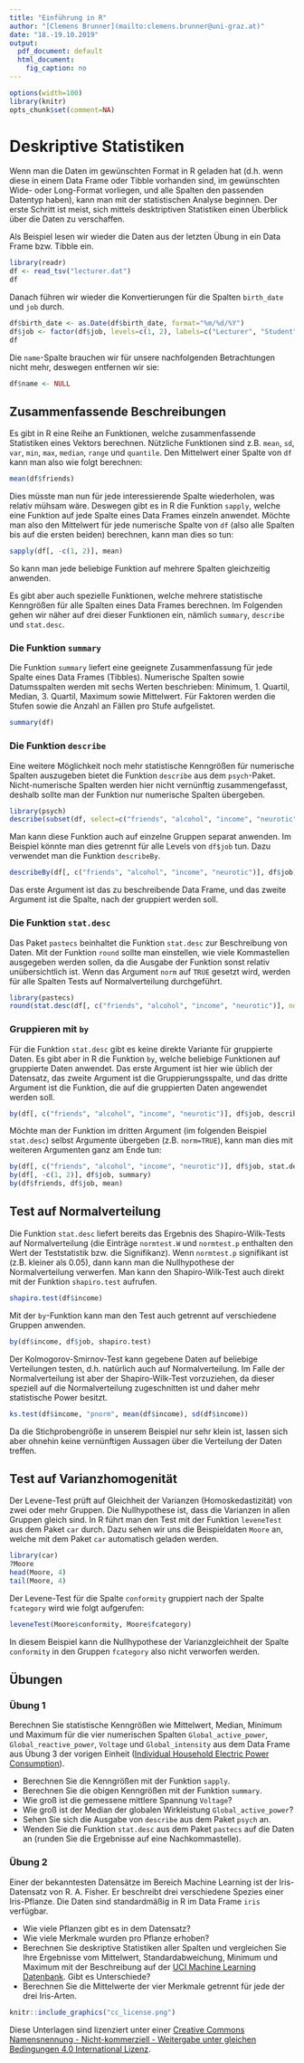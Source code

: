 ```yaml
---
title: "Einführung in R"
author: "[Clemens Brunner](mailto:clemens.brunner@uni-graz.at)"
date: "18.-19.10.2019"
output:
  pdf_document: default
  html_document:
    fig_caption: no
---
```


```r
options(width=100)
library(knitr)
opts_chunk$set(comment=NA)
```

# Deskriptive Statistiken
Wenn man die Daten im gewünschten Format in R geladen hat (d.h. wenn diese in einem Data Frame oder Tibble vorhanden sind, im gewünschten Wide- oder Long-Format vorliegen, und alle Spalten den passenden Datentyp haben), kann man mit der statistischen Analyse beginnen. Der erste Schritt ist meist, sich mittels desktriptiven Statistiken einen Überblick über die Daten zu verschaffen.

Als Beispiel lesen wir wieder die Daten aus der letzten Übung in ein Data Frame bzw. Tibble ein.

```r
library(readr)
df <- read_tsv("lecturer.dat")
df
```

Danach führen wir wieder die Konvertierungen für die Spalten `birth_date` und `job` durch.

```r
df$birth_date <- as.Date(df$birth_date, format="%m/%d/%Y")
df$job <- factor(df$job, levels=c(1, 2), labels=c("Lecturer", "Student"))
df
```

Die `name`-Spalte brauchen wir für unsere nachfolgenden Betrachtungen nicht mehr, deswegen entfernen wir sie:

```r
df$name <- NULL
```

## Zusammenfassende Beschreibungen
Es gibt in R eine Reihe an Funktionen, welche zusammenfassende Statistiken eines Vektors berechnen. Nützliche Funktionen sind z.B. `mean`, `sd`, `var`, `min`, `max`, `median`, `range` und `quantile`. Den Mittelwert einer Spalte von `df` kann man also wie folgt berechnen:

```r
mean(df$friends)
```

Dies müsste man nun für jede interessierende Spalte wiederholen, was relativ mühsam wäre. Deswegen gibt es in R die Funktion `sapply`, welche eine Funktion auf jede Spalte eines Data Frames einzeln anwendet. Möchte man also den Mittelwert für jede numerische Spalte von `df` (also alle Spalten bis auf die ersten beiden) berechnen, kann man dies so tun:

```r
sapply(df[, -c(1, 2)], mean)
```

So kann man jede beliebige Funktion auf mehrere Spalten gleichzeitig anwenden.

Es gibt aber auch spezielle Funktionen, welche mehrere statistische Kenngrößen für alle Spalten eines Data Frames berechnen. Im Folgenden gehen wir näher auf drei dieser Funktionen ein, nämlich `summary`, `describe` und `stat.desc`.

### Die Funktion `summary`
Die Funktion `summary` liefert eine geeignete Zusammenfassung für jede Spalte eines Data Frames (Tibbles). Numerische Spalten sowie Datumsspalten werden mit sechs Werten beschrieben: Minimum, 1. Quartil, Median, 3. Quartil, Maximum sowie Mittelwert. Für Faktoren werden die Stufen sowie die Anzahl an Fällen pro Stufe aufgelistet.

```r
summary(df)
```

### Die Funktion `describe`
Eine weitere Möglichkeit noch mehr statistische Kenngrößen für numerische Spalten auszugeben bietet die Funktion `describe` aus dem `psych`-Paket. Nicht-numerische Spalten werden hier nicht vernünftig zusammengefasst, deshalb sollte man der Funktion nur numerische Spalten übergeben.

```r
library(psych)
describe(subset(df, select=c("friends", "alcohol", "income", "neurotic")))
```

Man kann diese Funktion auch auf einzelne Gruppen separat anwenden. Im Beispiel könnte man dies getrennt für alle Levels von `df$job` tun. Dazu verwendet man die Funktion `describeBy`.

```r
describeBy(df[, c("friends", "alcohol", "income", "neurotic")], df$job)
```

Das erste Argument ist das zu beschreibende Data Frame, und das zweite Argument ist die Spalte, nach der gruppiert werden soll.

### Die Funktion `stat.desc`
Das Paket `pastecs` beinhaltet die Funktion `stat.desc` zur Beschreibung von Daten. Mit der Funktion `round` sollte man einstellen, wie viele Kommastellen ausgegeben werden sollen, da die Ausgabe der Funktion sonst relativ unübersichtlich ist. Wenn das Argument `norm` auf `TRUE` gesetzt wird, werden für alle Spalten Tests auf Normalverteilung durchgeführt. 

```r
library(pastecs)
round(stat.desc(df[, c("friends", "alcohol", "income", "neurotic")], norm=TRUE), 2)
```

### Gruppieren mit `by`
Für die Funktion `stat.desc` gibt es keine direkte Variante für gruppierte Daten. Es gibt aber in R die Funktion `by`, welche beliebige Funktionen auf gruppierte Daten anwendet. Das erste Argument ist hier wie üblich der Datensatz, das zweite Argument ist die Gruppierungsspalte, und das dritte Argument ist die Funktion, die auf die gruppierten Daten angewendet werden soll.

```r
by(df[, c("friends", "alcohol", "income", "neurotic")], df$job, describe)
```

Möchte man der Funktion im dritten Argument (im folgenden Beispiel `stat.desc`) selbst Argumente übergeben (z.B. `norm=TRUE`), kann man dies mit weiteren Argumenten ganz am Ende tun:
```r
by(df[, c("friends", "alcohol", "income", "neurotic")], df$job, stat.desc, norm=TRUE)
by(df[, -c(1, 2)], df$job, summary)
by(df$friends, df$job, mean)
```

## Test auf Normalverteilung
Die Funktion `stat.desc` liefert bereits das Ergebnis des Shapiro-Wilk-Tests auf Normalverteilung (die Einträge `normtest.W` und `normtest.p` enthalten den Wert der Teststatistik bzw. die Signifikanz). Wenn `normtest.p` signifikant ist (z.B. kleiner als 0.05), dann kann man die Nullhypothese der Normalverteilung verwerfen. Man kann den Shapiro-Wilk-Test auch direkt mit der Funktion `shapiro.test` aufrufen.

```r
shapiro.test(df$income)
```

Mit der `by`-Funktion kann man den Test auch getrennt auf verschiedene Gruppen anwenden.

```r
by(df$income, df$job, shapiro.test)
```

Der Kolmogorov-Smirnov-Test kann gegebene Daten auf beliebige Verteilungen testen, d.h. natürlich auch auf Normalverteilung. Im Falle der Normalverteilung ist aber der Shapiro-Wilk-Test vorzuziehen, da dieser speziell auf die Normalverteilung zugeschnitten ist und daher mehr statistische Power besitzt.

```r
ks.test(df$income, "pnorm", mean(df$income), sd(df$income))
```

Da die Stichprobengröße in unserem Beispiel nur sehr klein ist, lassen sich aber ohnehin keine vernünftigen Aussagen über die Verteilung der Daten treffen.

## Test auf Varianzhomogenität
Der Levene-Test prüft auf Gleichheit der Varianzen (Homoskedastizität) von zwei oder mehr Gruppen. Die Nullhypothese ist, dass die Varianzen in allen Gruppen gleich sind. In R führt man den Test mit der Funktion `leveneTest` aus dem Paket `car` durch. Dazu sehen wir uns die Beispieldaten `Moore` an, welche mit dem Paket `car` automatisch geladen werden.

```r
library(car)
?Moore
head(Moore, 4)
tail(Moore, 4)
```

Der Levene-Test für die Spalte `conformity` gruppiert nach der Spalte `fcategory` wird wie folgt aufgerufen:

```r
leveneTest(Moore$conformity, Moore$fcategory)
```

In diesem Beispiel kann die Nullhypothese der Varianzgleichheit der Spalte `conformity` in den Gruppen `fcategory` also nicht verworfen werden.

## Übungen
### Übung 1
Berechnen Sie statistische Kenngrößen wie Mittelwert, Median, Minimum und Maximum für die vier numerischen Spalten `Global_active_power`, `Global_reactive_power`, `Voltage` und `Global_intensity` aus dem Data Frame aus Übung 3 der vorigen Einheit ([Individual Household Electric Power Consumption](http://archive.ics.uci.edu/ml/datasets/Individual+household+electric+power+consumption)).

- Berechnen Sie die Kenngrößen mit der Funktion `sapply`.
- Berechnen Sie die obigen Kenngrößen mit der Funktion `summary`.
- Wie groß ist die gemessene mittlere Spannung `Voltage`?
- Wie groß ist der Median der globalen Wirkleistung `Global_active_power`?
- Sehen Sie sich die Ausgabe von `describe` aus dem Paket `psych` an.
- Wenden Sie die Funktion `stat.desc` aus dem Paket `pastecs` auf die Daten an (runden Sie die Ergebnisse auf eine Nachkommastelle).

### Übung 2
Einer der bekanntesten Datensätze im Bereich Machine Learning ist der Iris-Datensatz von R. A. Fisher. Er beschreibt drei verschiedene Spezies einer Iris-Pflanze. Die Daten sind standardmäßig in R im Data Frame `iris` verfügbar.

- Wie viele Pflanzen gibt es in dem Datensatz?
- Wie viele Merkmale wurden pro Pflanze erhoben?
- Berechnen Sie deskriptive Statistiken aller Spalten und vergleichen Sie Ihre Ergebnisse vom Mittelwert, Standardabweichung, Minimum und Maximum mit der Beschreibung auf der [UCI Machine Learning Datenbank](http://archive.ics.uci.edu/ml/machine-learning-databases/iris/iris.names). Gibt es Unterschiede?
- Berechnen Sie die Mittelwerte der vier Merkmale getrennt für jede der drei Iris-Arten.



```r
knitr::include_graphics("cc_license.png")
```

Diese Unterlagen sind lizenziert unter einer [Creative Commons Namensnennung - Nicht-kommerziell - Weitergabe unter gleichen Bedingungen 4.0 International Lizenz](http://creativecommons.org/licenses/by-nc-sa/4.0/).